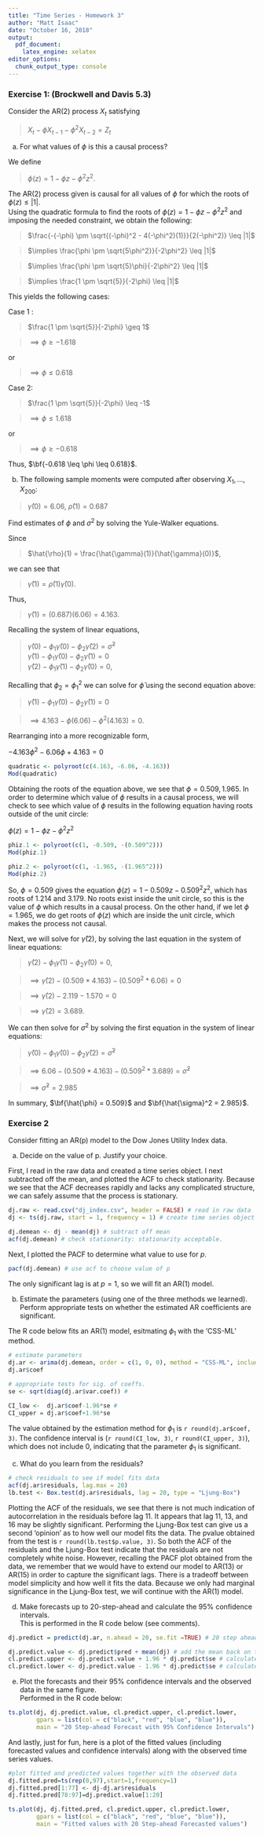---
title: "Time Series - Homework 3"
author: "Matt Isaac"
date: "October 16, 2018"
output: 
  pdf_document:
    latex_engine: xelatex
editor_options: 
  chunk_output_type: console
---

### Exercise 1: (Brockwell and Davis 5.3)

Consider the AR(2) process ${X_t}$ satisfying  

> $X_t - \phi X_{t-1} - \phi^2X_{t-2} = Z_t$
 
a. For what values of $\phi$ is this a causal process?

We define  

> $\phi(z) = 1 - \phi z - \phi^2z^2$.

The AR(2) process given is causal for all values of $\phi$ for which the roots of $\phi(z) \leq |1|$.  
Using the quadratic formula to find the roots of $\phi(z) = 1 - \phi z - \phi^2z^2$ and imposing the needed constraint, we obtain the following:

> $\frac{-(-\phi) \pm \sqrt{(-\phi)^2 - 4(-\phi^2)(1)}}{2(-\phi^2)} \leq |1|$  

> $\implies \frac{\phi \pm \sqrt{5\phi^2}}{-2\phi^2} \leq |1|$  

> $\implies \frac{\phi \pm \sqrt{5}\phi}{-2\phi^2} \leq |1|$  

> $\implies \frac{1 \pm \sqrt{5}}{-2\phi} \leq |1|$  

This yields the following cases:

Case 1  :

> $\frac{1 \pm \sqrt{5}}{-2\phi} \geq 1$  

> $\implies \phi \geq -1.618$
 
or  

> $\implies \phi \leq 0.618$  

Case 2:  

> $\frac{1 \pm \sqrt{5}}{-2\phi} \leq -1$

> $\implies \phi \leq 1.618$
 
or  

> $\implies \phi \geq -0.618$

Thus, $\bf{-0.618 \leq \phi \leq 0.618}$.    
  

b. The following sample moments were computed after observing $X_1, ..., X_{200}$:

> $\hat{\gamma}(0) = 6.06$, $\hat{\rho}(1) = 0.687$

Find estimates of $\phi$ and $\sigma^2$ by solving the Yule-Walker equations.

Since  

> $\hat{\rho}(1) = \frac{\hat{\gamma}(1)}{\hat{\gamma}(0)}$, 

we can see that  

>$\hat{\gamma}(1) = \hat{\rho}(1)\hat{\gamma}(0)$.

Thus, 

> $\hat{\gamma}(1) = (0.687)(6.06) = 4.163$.

Recalling the system of linear equations,  

> $\hat{\gamma}(0) - \phi_1\hat{\gamma}(0) - \phi_2\hat{\gamma}(2) = \hat{\sigma}^2$  
> $\hat{\gamma}(1) - \phi_1\hat{\gamma}(0) - \phi_2\hat{\gamma}(1) = 0$  
> $\hat{\gamma}(2) - \phi_1\hat{\gamma}(1) - \phi_2\hat{\gamma}(0) = 0$,  

Recalling that $\phi_2 = \phi_1^2$ we can solve for $\hat{\phi}$ using the second equation above:  

> $\hat{\gamma}(1) - \phi_1\hat{\gamma}(0) - \phi_2\hat{\gamma}(1) = 0$  

> $\implies 4.163 - \phi(6.06) - \phi^2(4.163) = 0$.  

Rearranging into a more recognizable form,  

$-4.163\phi^2 -6.06\phi + 4.163 = 0$  

```{r}
quadratic <- polyroot(c(4.163, -6.06, -4.163))
Mod(quadratic)
```
Obtaining the roots of the equation above, we see that $\phi = 0.509, 1.965$. In order to determine which value of $\phi$ results in a causal process, we will check to see which value of $\phi$ results in the following equation having roots outside of the unit circle:

$\phi(z) = 1 - \phi z - \phi^2 z^2$

```{r}
phiz.1 <- polyroot(c(1, -0.509, -(0.509^2)))
Mod(phiz.1)
```
```{r}
phiz.2 <- polyroot(c(1, -1.965, -(1.965^2)))
Mod(phiz.2)
```

So, $\phi = 0.509$ gives the equation $\phi(z) = 1 - 0.509 z - 0.509^2 z^2$, which has roots of 1.214 and 3.179. No roots exist inside the unit circle, so this is the value of $\phi$ which results in a causal process. On the other hand, if we let $\phi = 1.965$, we do get roots of $\phi(z)$ which are inside the unit circle, which makes the process not causal. 

Next, we will solve for $\hat{\gamma}(2)$, by solving the last equation in the system of linear equations:  

> $\hat{\gamma}(2) - \phi_1\hat{\gamma}(1) - \phi_2\hat{\gamma}(0) = 0$,  

> $\implies \hat{\gamma}(2) - (0.509 * 4.163) - (0.509^2 * 6.06) = 0$  

> $\implies \hat{\gamma}(2) - 2.119 - 1.570 = 0$  

> $\implies \hat{\gamma}(2) = 3.689$.

We can then solve for $\sigma^2$ by solving the first equation in the system of linear equations: 

> $\hat{\gamma}(0) - \phi_1\hat{\gamma}(0) - \phi_2\hat{\gamma}(2) = \hat{\sigma}^2$  

> $\implies 6.06 - (0.509 * 4.163) - (0.509^2 * 3.689) = \hat{\sigma}^2$  

> $\implies \hat{\sigma}^2 = 2.985$

In summary, $\bf{\hat{\phi} = 0.509}$ and $\bf{\hat{\sigma}^2 = 2.985}$.

### Exercise 2

Consider fitting an AR(p) model to the Dow Jones Utility Index data.  









a. Decide on the value of p. Justify your choice.  

First, I read in the raw data and created a time series object. I next subtracted off the mean, and plotted the ACF to check stationarity. Because we see that the ACF decreases rapidly and lacks any complicated structure, we can safely assume that the process is stationary.  
```{r, fig.height = 4}
dj.raw <- read.csv("dj_index.csv", header = FALSE) # read in raw data
dj <- ts(dj.raw, start = 1, frequency = 1) # create time series object

dj.demean <- dj - mean(dj) # subtract off mean
acf(dj.demean) # check stationarity: stationarity acceptable. 
```

Next, I plotted the PACF to determine what value to use for $p$. 
```{r, fig.height=4}
pacf(dj.demean) # use acf to choose value of p
```
The only significant lag is at $p = 1$, so we will fit an AR(1) model. 

b. Estimate the parameters (using one of the three methods we learned). Perform appropriate tests on whether the estimated AR coefficients are significant.  


The R code below fits an AR(1) model, esitmating $\phi_1$ with the 'CSS-ML' method. 
```{r}
# estimate parameters
dj.ar <- arima(dj.demean, order = c(1, 0, 0), method = "CSS-ML", include.mean = FALSE)
dj.ar$coef

# appropriate tests for sig. of coeffs.
se <- sqrt(diag(dj.ar$var.coef)) # 

CI_low <-  dj.ar$coef-1.96*se #
CI_upper = dj.ar$coef+1.96*se
```

The value obtained by the estimation method for $\phi_1$ is `r round(dj.ar$coef, 3)`.
The confidence interval is (`r round(CI_low, 3)`, `r round(CI_upper, 3)`), which does not include 0, indicating that the parameter $\phi_1$ is significant.  


c. What do you learn from the residuals?  
```{r}
# check residuals to see if model fits data
acf(dj.ar$residuals, lag.max = 20)
lb.test <- Box.test(dj.ar$residuals, lag = 20, type = "Ljung-Box")
```
Plotting the ACF of the residuals, we see that there is not much indication of autocorrelation in the residuals before lag 11. It appears that lag 11, 13, and 16 may be slightly significant. Performing the Ljung-Box test can give us a second 'opinion' as to how well our model fits the data. The pvalue obtained from the test is `r round(lb.test$p.value, 3)`. So both the ACF of the residuals and the Ljung-Box test indicate that the residuals are not completely white noise. However, recalling the PACF plot obtained from the data, we remember that we would have to extend our model to AR(13) or AR(15) in order to capture the significant lags. There is a tradeoff between model simplicity and how well it fits the data. Because we only had marginal significance in the Ljung-Box test, we will continue with the AR(1) model. 

d. Make forecasts up to 20-step-ahead and calculate the 95% confidence intervals.  
This is performed in the R code below (see comments).
```{r}
dj.predict = predict(dj.ar, n.ahead = 20, se.fit =TRUE) # 20 step ahead forecast

dj.predict.value <- dj.predict$pred + mean(dj) # add the mean back on to the predictions
cl.predict.upper <- dj.predict.value + 1.96 * dj.predict$se # calculate CI upper bounds
cl.predict.lower <- dj.predict.value - 1.96 * dj.predict$se # calculate CI lower bounds
```

e. Plot the forecasts and their 95% confidence intervals and the observed data in the same figure.   
Performed in the R code below:
```{r}
ts.plot(dj, dj.predict.value, cl.predict.upper, cl.predict.lower, 
        gpars = list(col = c("black", "red", "blue", "blue")), 
        main = "20 Step-ahead Forecast with 95% Confidence Intervals")
```

And lastly, just for fun, here is a plot of the fitted values (including forecasted values and confidence intervals) along with the observed time series values.

```{r}
#plot fitted and predicted values together with the observed data
dj.fitted.pred=ts(rep(0,97),start=1,frequency=1)
dj.fitted.pred[1:77] <- dj-dj.ar$residuals
dj.fitted.pred[78:97]=dj.predict.value[1:20]

ts.plot(dj, dj.fitted.pred, cl.predict.upper, cl.predict.lower, 
        gpars = list(col = c("black", "red", "blue", "blue")),
        main = "Fitted values with 20 Step-ahead Forecasted values")
```
